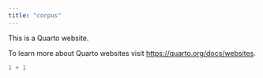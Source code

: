 ```yaml
---
title: "corpus"
---
```


This is a Quarto website.

To learn more about Quarto websites visit <https://quarto.org/docs/websites>.

```r
1 + 1
```

